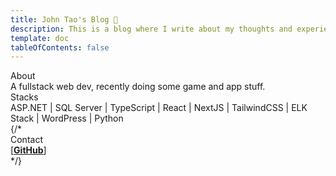```yaml
---
title: John Tao's Blog 📝
description: This is a blog where I write about my thoughts and experiences.
template: doc
tableOfContents: false
---
```



<div class="grid grid-cols-8 gap-4 jt-intro text-sm">
	<div class="col-span-1">
		<Icon name="information" class="!inline" color="" /> About
	</div>
	<div class="col-span-7">A fullstack web dev, recently doing some game and app stuff.</div>
	<div class="col-span-1 content-center">
		<Icon name="seti:db" class="!inline" /> Stacks
	</div>
	<div class="col-span-7">ASP.NET | SQL Server | TypeScript | React | NextJS | TailwindCSS | ELK Stack | WordPress | Python</div>
	{/* <div class="col-span-1">
		<Icon name="comment" class="!inline" /> Contact
	</div>
	<div class="col-span-7">
		[<a href="https://github.com/johntao"><Icon name="github" class="!inline align-sub" /><b class="relative -left-1">GitHub</b></a>]
	</div> */}
</div>
